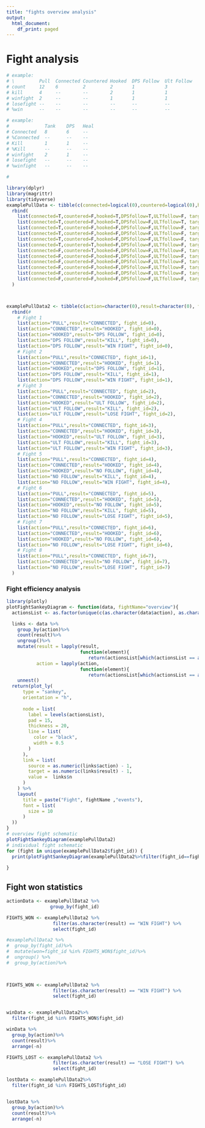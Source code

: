 ```yaml
---
title: "fights overview analysis"
output:
  html_document:
    df_print: paged
---
```




# Fight analysis


```r

# example:
# \         Pull  Connected Countered Hooked  DPS Follow  Ult Follow
# count     12    6         2         2       1           3
# kill      4     --        --        2       1           1
# winfight  2     --        --        1       1           1
# losefight --    --        --        --      --          --
# %win      --    --        --        --      --          --

# example:
#             Tank    DPS   Heal    
# Connected   8       6     --
# %Connected  --      --    --
# Kill        1       1     --
# %Kill       --      --    --
# winfight    2       1     --
# losefight   --      --    --
# %winfight   --      --    --

# 

library(dplyr)
library(magrittr)
library(tidyverse)
examplePullData <- tibble(c(connected=logical(0),countered=logical(0),hooked=logical(0),DPSfollow=logical(0),ULTfollow=logical(0), targetType=character(0))) %>%
  rbind(
    list(connected=T,countered=F,hooked=T,DPSfollow=T,ULTfollow=F, targetType="TANK"),
    list(connected=T,countered=F,hooked=T,DPSfollow=F,ULTfollow=T, targetType="TANK"),
    list(connected=T,countered=F,hooked=F,DPSfollow=F,ULTfollow=F, targetType="TANK"),
    list(connected=T,countered=F,hooked=F,DPSfollow=F,ULTfollow=F, targetType="DPS"),
    list(connected=T,countered=F,hooked=F,DPSfollow=F,ULTfollow=F, targetType="DPS"),
    list(connected=T,countered=T,hooked=F,DPSfollow=F,ULTfollow=F, targetType="TANK"),
    list(connected=F,countered=T,hooked=F,DPSfollow=F,ULTfollow=F, targetType="DPS"),
    list(connected=F,countered=F,hooked=F,DPSfollow=F,ULTfollow=F, targetType="DPS"),
    list(connected=F,countered=F,hooked=F,DPSfollow=F,ULTfollow=F, targetType="TANK"),
    list(connected=F,countered=F,hooked=F,DPSfollow=F,ULTfollow=F, targetType="TANK"),
    list(connected=F,countered=F,hooked=F,DPSfollow=F,ULTfollow=F, targetType="TANK"),
    list(connected=F,countered=F,hooked=F,DPSfollow=F,ULTfollow=F, targetType="DPS")
  )



examplePullData2 <- tibble(c(action=character(0),result=character(0), fight_id=numeric(0))) %>%
  rbind(#
    # Fight 1
    list(action="PULL",result="CONNECTED", fight_id=0),
    list(action="CONNECTED",result="HOOKED", fight_id=0),
    list(action="HOOKED",result="DPS FOLLOW", fight_id=0),
    list(action="DPS FOLLOW",result="KILL", fight_id=0),
    list(action="DPS FOLLOW",result="WIN FIGHT", fight_id=0),
    # Fight 2
    list(action="PULL",result="CONNECTED", fight_id=1),
    list(action="CONNECTED",result="HOOKED", fight_id=1),
    list(action="HOOKED",result="DPS FOLLOW", fight_id=1),
    list(action="DPS FOLLOW",result="KILL", fight_id=1),
    list(action="DPS FOLLOW",result="WIN FIGHT", fight_id=1),
    # Fight 3
    list(action="PULL",result="CONNECTED", fight_id=2),
    list(action="CONNECTED",result="HOOKED", fight_id=2),
    list(action="HOOKED",result="ULT FOLLOW", fight_id=2),
    list(action="ULT FOLLOW",result="KILL", fight_id=2),
    list(action="ULT FOLLOW",result="LOSE FIGHT", fight_id=2),
    # Fight 4
    list(action="PULL",result="CONNECTED", fight_id=3),
    list(action="CONNECTED",result="HOOKED", fight_id=3),
    list(action="HOOKED",result="ULT FOLLOW", fight_id=3),
    list(action="ULT FOLLOW",result="KILL", fight_id=3),
    list(action="ULT FOLLOW",result="WIN FIGHT", fight_id=3),
    # Fight 5
    list(action="PULL",result="CONNECTED", fight_id=4),
    list(action="CONNECTED",result="HOOKED", fight_id=4),
    list(action="HOOKED",result="NO FOLLOW", fight_id=4),
    list(action="NO FOLLOW",result="KILL", fight_id=4),
    list(action="NO FOLLOW",result="WIN FIGHT", fight_id=4),
    # Fight 6
    list(action="PULL",result="CONNECTED", fight_id=5),
    list(action="CONNECTED",result="HOOKED", fight_id=5),
    list(action="HOOKED",result="NO FOLLOW", fight_id=5),
    list(action="NO FOLLOW",result="KILL", fight_id=5),
    list(action="NO FOLLOW",result="LOSE FIGHT", fight_id=5),
    # Fight 7
    list(action="PULL",result="CONNECTED", fight_id=6),
    list(action="CONNECTED",result="HOOKED", fight_id=6),
    list(action="HOOKED",result="NO FOLLOW", fight_id=6),
    list(action="NO FOLLOW",result="LOSE FIGHT", fight_id=6),
    # Fight 8
    list(action="PULL",result="CONNECTED", fight_id=7),
    list(action="CONNECTED",result="NO FOLLOW", fight_id=7),
    list(action="NO FOLLOW",result="LOSE FIGHT", fight_id=7)
  )
```

### Fight efficiency analysis
```r
library(plotly)
plotFightSankeyDiagram <- function(data, fightName="overview"){
  actionsList <- as.factor(unique(c(as.character(data$action), as.character(data$result))))

  links <- data %>% 
    group_by(action)%>%
    count(result)%>%
    ungroup()%>%
    mutate(result = lapply(result,  
                           function(element){ 
                              return(actionsList[which(actionsList == as.character(element))])}),
           action = lapply(action,  
                           function(element){ 
                              return(actionsList[which(actionsList == as.character(element))])}))%>%
    unnest()
  return(plot_ly(
      type = "sankey",
      orientation = "h",
  
      node = list(
        label = levels(actionsList),
        pad = 15,
        thickness = 20,
        line = list(
          color = "black",
          width = 0.5
        )
      ),
      link = list(
        source = as.numeric(links$action) - 1,
        target = as.numeric(links$result) - 1,
        value =  links$n
      )
    ) %>% 
    layout(
      title = paste("Fight", fightName ,"events"),
      font = list(
        size = 10
      )
  ))
}
# overview fight schematic
plotFightSankeyDiagram(examplePullData2)
# individual fight schematic
for (fight in unique(examplePullData2$fight_id)) {
  print(plotFightSankeyDiagram(examplePullData2%>%filter(fight_id==fight), fight))
  
}

```

## Fight won statistics
```r

actionData <- examplePullData2 %>%
                group_by(fight_id)

FIGHTS_WON <- examplePullData2 %>% 
                 filter(as.character(result) == "WIN FIGHT") %>% 
                 select(fight_id)

#examplePullData2 %>%
#  group_by(fight_id)%>%
#  mutate(won=fight_id %in% FIGHTS_WON$fight_id)%>%
#  ungroup() %>%
#  group_by(action)%>%
  


FIGHTS_WON <- examplePullData2 %>% 
                 filter(as.character(result) == "WIN FIGHT") %>% 
                 select(fight_id)


winData <- examplePullData2%>%
  filter(fight_id %in% FIGHTS_WON$fight_id)

winData %>% 
  group_by(action)%>%
  count(result)%>%
  arrange(-n)

FIGHTS_LOST <- examplePullData2 %>% 
                 filter(as.character(result) == "LOSE FIGHT") %>% 
                 select(fight_id)

lostData <- examplePullData2%>%
  filter(fight_id %in% FIGHTS_LOST$fight_id)


lostData %>% 
  group_by(action)%>%
  count(result)%>%
  arrange(-n)
```